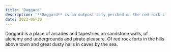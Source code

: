 ```yaml
---
title: 'Daggard'
description: '**Daggard** is an outpost city perched on the red-rock cliffs above the Middle Sea. It is a place of arcades and tapestries on sandstone walls, of alchemy and undergrounds and pirate pleasure.'
date: 2023-06-30
---
```


Daggard is a place of arcades and tapestries on sandstone walls, of alchemy and undergrounds and pirate pleasure. Of red rock forts in the hills above town and great dusty halls in caves by the sea.